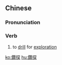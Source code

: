 {{also|钻探}}
==Chinese==
{{zh-forms|s=钻探}}

===Pronunciation===
{{zh-pron
|m=zuāntàn
|c=zyun3 taam3
|mn=qz,xm,zz:choàn-thàm/tw:chǹg-thàm
|cat=v
}}

===Verb===
{{zh-verb}}

# to [[drill]] for [[exploration]]

[[ko:鑽探]]
[[hu:鑽探]]